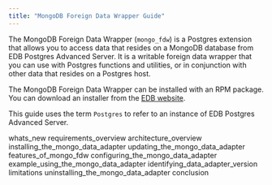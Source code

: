 ```yaml
---
title: "MongoDB Foreign Data Wrapper Guide"
---
```




The MongoDB Foreign Data Wrapper (`mongo_fdw`) is a Postgres extension that allows you to access data that resides on a MongoDB database from EDB Postgres Advanced Server. It is a writable foreign data wrapper that you can use with Postgres functions and utilities, or in conjunction with other data that resides on a Postgres host.

The MongoDB Foreign Data Wrapper can be installed with an RPM package. You can download an installer from the [EDB website](https://www.enterprisedb.com/software-downloads-postgres/).

This guide uses the term `Postgres` to refer to an instance of EDB Postgres Advanced Server.

<div class="toctree" maxdepth="4">

whats\_new requirements\_overview architecture\_overview installing\_the\_mongo\_data\_adapter updating\_the\_mongo\_data\_adapter features\_of\_mongo\_fdw configuring\_the\_mongo\_data\_adapter example\_using\_the\_mongo\_data\_adapter identifying\_data\_adapter\_version limitations uninstalling\_the\_mongo\_data\_adapter conclusion

</div>
